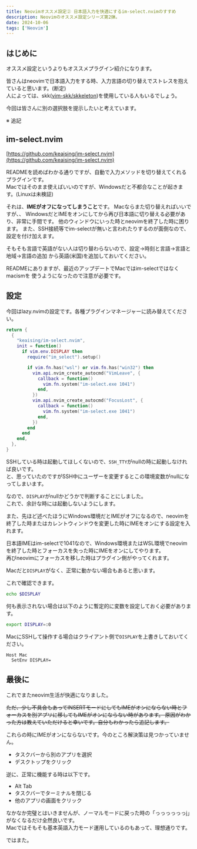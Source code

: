 ```yaml
---
title: Neovimオススメ設定② 日本語入力を快適にするim-select.nvimのすすめ
description: Neovimのオススメ設定シリーズ第2弾。
date: 2024-10-06
tags: ['Neovim']
---
```


## はじめに

オススメ設定というよりもオススメプラグイン紹介になります。

皆さんはneovimで日本語入力をする時、入力言語の切り替えでストレスを抱えていると思います。(断定)  
人によっては、skk([vim-skk/skkeleton](https://github.com/vim-skk/skkeleton))を使用している人もいるでしょう。

今回は皆さんに別の選択肢を提示したいと考えています。

<Callout title='WindowsまたはWSLの方はこちらもご覧ください。'>
  ※ 追記
  <LinkPreview url='/posts/nvim-japanese-win'/>
</Callout>

## im-select.nvim

[https://github.com/keaising/im-select.nvim](https://github.com/keaising/im-select.nvim)

READMEを読めばわかる通りですが、自動で入力メソッドを切り替えてくれるプラグインです。  
Macではそのまま使えばいいのですが、Windowsだと不都合なことが起きます。(Linuxは未検証)

それは、**IMEがオフになってしまうこと**です。
Macならまた切り替えればいいですが、、
WindowsだとIMEをオンにしてから再び日本語に切り替える必要があり、非常に手間です。
他のウィンドウにいった時とneovimを終了した時に困ります。
また、SSH接続等でim-selectが無いと言われたりするのが面倒なので、設定を付け加えます。  

そもそも言語で英語がない人は切り替わらないので、設定->時刻と言語->言語と地域->言語の追加
から英語(米国)を追加しておいてください。

READMEにありますが、最近のアップデートでMacではim-selectではなくmacismを
使うようになったので注意が必要です。

## 設定

今回はlazy.nvimの設定です。各種プラグインマネージャーに読み替えてください。  

```lua title="im-select.lua"
return {
  {
    "keaising/im-select.nvim",
    init = function()
      if vim.env.DISPLAY then
        require("im_select").setup()

        if vim.fn.has("wsl") or vim.fn.has("win32") then
          vim.api.nvim_create_autocmd("VimLeave", {
            callback = function()
              vim.fn.system("im-select.exe 1041")
            end,
          })
          vim.api.nvim_create_autocmd("FocusLost", {
            callback = function()
              vim.fn.system("im-select.exe 1041")
            end,
          })
        end
      end
    end,
  },
}
```

SSHしている時は起動してほしくないので、`SSH_TTY`がnullの時に起動しなければ良いです。  
と、思っていたのですがSSH中にユーザーを変更するとこの環境変数がnullになってしまいます。

なので、`DISPLAY`がnullかどうかで判断することにしました。  
これで、余計な時には起動しないようにします。

また、先ほど述べたほうにWindows環境だとIMEがオフになるので、neovimを終了した時またはカレントウィンドウを変更した時にIMEをオンにする設定を入れます。

日本語IMEはim-selectで1041なので、Windows環境またはWSL環境でneovimを終了した時とフォーカスを失った時にIMEをオンにしてやります。  
再びneovimにフォーカスを移した時はプラグイン側がやってくれます。

Macだと`DISPLAY`がなく、正常に動かない場合もあると思います。

これで確認できます。

```bash title="~/.zshrc"
echo $DISPLAY
```

何も表示されない場合は以下のように暫定的に変数を設定しておく必要があります。

```bash title="~/.zshrc"
export DISPLAY=:0
```

MacにSSHして操作する場合はクライアント側で`DISPLAY`を上書きしておいてください。

```text title="~/.ssh/config"
Host Mac
  SetEnv DISPLAY=
```

## 最後に

これでまたneovim生活が快適になりました。

~~ただ、少し不具合もあってINSERTモードにしてもIMEがオンにならない時とフォーカスを別アプリに移してもIMEがオンにならない時があります。
原因がわかった方は教えていただけると幸いです。自分もわかったら追記します。~~

これらの時にIMEがオンにならないです。今のところ解決策は見つかっていません。

- タスクバーから別のアプリを選択
- デスクトップをクリック

逆に、正常に機能する時は以下です。

- Alt Tab
- タスクバーでターミナルを閉じる
- 他のアプリの画面をクリック

なかなか完璧とはいきませんが、ノーマルモードに戻った時の「っっっっっっj」がなくなるだけ全然良いです。  
Macではそもそも基本英語入力モード運用しているのもあって、理想通りです。  

ではまた。

